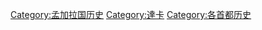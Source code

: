 {{Commons_category}}

[[Category:孟加拉国历史|Category:孟加拉国历史]]
[[Category:達卡|Category:達卡]]
[[Category:各首都历史|Category:各首都历史]]